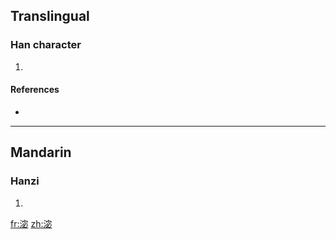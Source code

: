 ==Translingual==

===Han character===
{{Han char|rn=85|rad=水|as=08|sn=11|four=|canj=水十心竹 (EJPH)}}

# {{defn|Han|sort=水08}}

====References====
* {{Han ref|kx=0630.260|dkj=17668|dj=1033.060|hdz=31662.050|uh=6DE7|ud=28135}}

----

==Mandarin==

===Hanzi===
{{cmn-hanzi|pin=[[mì]] ([[mi4]])|wg=mi<sup>4</sup>}}

# {{defn|Mandarin}}

[[fr:淧]]
[[zh:淧]]